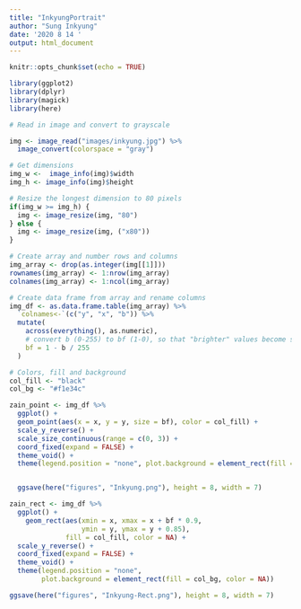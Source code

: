 ```yaml
---
title: "InkyungPortrait"
author: "Sung Inkyung"
date: '2020 8 14 '
output: html_document
---
```


```r
knitr::opts_chunk$set(echo = TRUE)
```

```r
library(ggplot2)
library(dplyr)
library(magick)
library(here)
```


```r
# Read in image and convert to grayscale

img <- image_read("images/inkyung.jpg") %>% 
  image_convert(colorspace = "gray")

# Get dimensions
img_w <-  image_info(img)$width
img_h <- image_info(img)$height

# Resize the longest dimension to 80 pixels
if(img_w >= img_h) {
  img <- image_resize(img, "80")
} else {
  img <- image_resize(img, ("x80"))
}

# Create array and number rows and columns
img_array <- drop(as.integer(img[[1]]))
rownames(img_array) <- 1:nrow(img_array)
colnames(img_array) <- 1:ncol(img_array)

# Create data frame from array and rename columns
img_df <- as.data.frame.table(img_array) %>% 
  `colnames<-`(c("y", "x", "b")) %>% 
  mutate(
    across(everything(), as.numeric),
    # convert b (0-255) to bf (1-0), so that "brighter" values become smaller bars
    bf = 1 - b / 255
  )

# Colors, fill and background
col_fill <- "black"
col_bg <- "#f1e34c"
```


```r
zain_point <- img_df %>% 
  ggplot() +
  geom_point(aes(x = x, y = y, size = bf), color = col_fill) +
  scale_y_reverse() +
  scale_size_continuous(range = c(0, 3)) +
  coord_fixed(expand = FALSE) +
  theme_void() +
  theme(legend.position = "none", plot.background = element_rect(fill = col_bg, color = NA)) 


  ggsave(here("figures", "Inkyung.png"), height = 8, width = 7)
```

```r
zain_rect <- img_df %>% 
  ggplot() +
	geom_rect(aes(xmin = x, xmax = x + bf * 0.9, 
	              ymin = y, ymax = y + 0.85), 
	          fill = col_fill, color = NA) +
  scale_y_reverse() +
  coord_fixed(expand = FALSE) +
  theme_void() +
  theme(legend.position = "none", 
        plot.background = element_rect(fill = col_bg, color = NA)) 

ggsave(here("figures", "Inkyung-Rect.png"), height = 8, width = 7)
```

